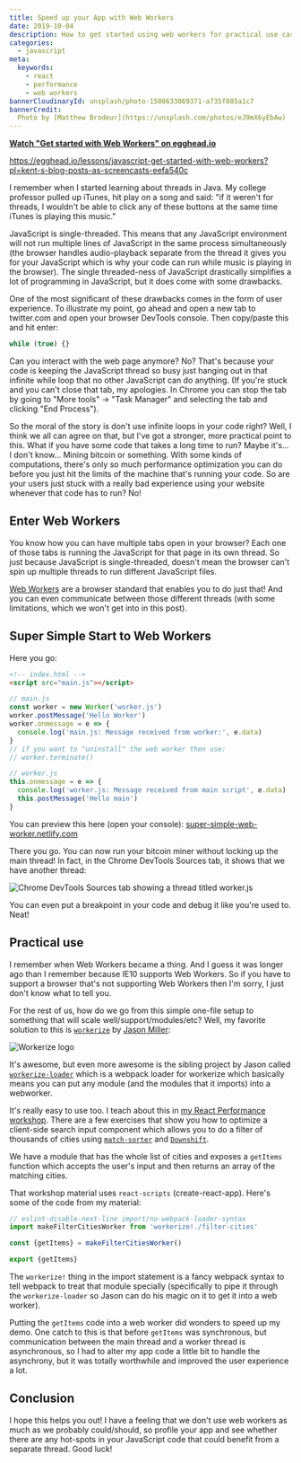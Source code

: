 ```yaml
---
title: Speed up your App with Web Workers
date: 2019-10-04
description: How to get started using web workers for practical use cases
categories:
  - javascript
meta:
  keywords:
    - react
    - performance
    - web workers
bannerCloudinaryId: unsplash/photo-1508633069371-a735f885a1c7
bannerCredit:
  Photo by [Matthew Brodeur](https://unsplash.com/photos/eJ9mX6yEbAw)
---
```


**[Watch "Get started with Web Workers" on egghead.io](https://egghead.io/lessons/javascript-get-started-with-web-workers?pl=kent-s-blog-posts-as-screencasts-eefa540c)**

https://egghead.io/lessons/javascript-get-started-with-web-workers?pl=kent-s-blog-posts-as-screencasts-eefa540c

I remember when I started learning about threads in Java. My college professor
pulled up iTunes, hit play on a song and said: "if it weren't for threads, I
wouldn't be able to click any of these buttons at the same time iTunes is
playing this music."

JavaScript is single-threaded. This means that any JavaScript environment will
not run multiple lines of JavaScript in the same process simultaneously (the
browser handles audio-playback separate from the thread it gives you for your
JavaScript which is why your code can run while music is playing in the
browser). The single threaded-ness of JavaScript drastically simplifies a lot of
programming in JavaScript, but it does come with some drawbacks.

One of the most significant of these drawbacks comes in the form of user
experience. To illustrate my point, go ahead and open a new tab to twitter.com
and open your browser DevTools console. Then copy/paste this and hit enter:

```js
while (true) {}
```

Can you interact with the web page anymore? No? That's because your code is
keeping the JavaScript thread so busy just hanging out in that infinite while
loop that no other JavaScript can do anything. (If you're stuck and you can't
close that tab, my apologies. In Chrome you can stop the tab by going to "More
tools" -> "Task Manager" and selecting the tab and clicking "End Process").

So the moral of the story is don't use infinite loops in your code right? Well,
I think we all can agree on that, but I've got a stronger, more practical point
to this. What if you have some code that takes a long time to run? Maybe it's...
I don't know... Mining bitcoin or something. With some kinds of computations,
there's only so much performance optimization you can do before you just hit the
limits of the machine that's running your code. So are your users just stuck
with a really bad experience using your website whenever that code has to run?
No!

## Enter Web Workers

You know how you can have multiple tabs open in your browser? Each one of those
tabs is running the JavaScript for that page in its own thread. So just because
JavaScript is single-threaded, doesn't mean the browser can't spin up multiple
threads to run different JavaScript files.

[Web Workers](https://developer.mozilla.org/en-US/docs/Web/API/Web_Workers_API/Using_web_workers)
are a browser standard that enables you to do just that! And you can even
communicate between those different threads (with some limitations, which we
won't get into in this post).

## Super Simple Start to Web Workers

Here you go:

```html
<!-- index.html -->
<script src="main.js"></script>
```

```js
// main.js
const worker = new Worker('worker.js')
worker.postMessage('Hello Worker')
worker.onmessage = e => {
  console.log('main.js: Message received from worker:', e.data)
}
// if you want to "uninstall" the web worker then use:
// worker.terminate()
```

```js
// worker.js
this.onmessage = e => {
  console.log('worker.js: Message received from main script', e.data)
  this.postMessage('Hello main')
}
```

You can preview this here (open your console):
[super-simple-web-worker.netlify.com](https://super-simple-web-worker.netlify.com)

There you go. You can now run your bitcoin miner without locking up the main
thread! In fact, in the Chrome DevTools Sources tab, it shows that we have
another thread:

![Chrome DevTools Sources tab showing a thread titled worker.js](https://res.cloudinary.com/kentcdodds-com/image/upload/v1625033340/kentcdodds.com/content/blog/speed-up-your-app-with-web-workers/devtools.png)

You can even put a breakpoint in your code and debug it like you're used to.
Neat!

## Practical use

I remember when Web Workers became a thing. And I guess it was longer ago than I
remember because IE10 supports Web Workers. So if you have to support a browser
that's not supporting Web Workers then I'm sorry, I just don't know what to tell
you.

For the rest of us, how do we go from this simple one-file setup to something
that will scale well/support/modules/etc? Well, my favorite solution to this is
[`workerize`](https://github.com/developit/workerize) by
[Jason Miller](https://github.com/developit):

![Workerize logo](https://res.cloudinary.com/kentcdodds-com/image/upload/v1625033340/kentcdodds.com/content/blog/speed-up-your-app-with-web-workers/workerize.jpg)

It's awesome, but even more awesome is the sibling project by Jason called
[`workerize-loader`](https://github.com/developit/workerize-loader) which is a
webpack loader for workerize which basically means you can put any module (and
the modules that it imports) into a webworker.

It's really easy to use too. I teach about this in
[my React Performance workshop](/workshops/react-performance). There are a few
exercises that show you how to optimize a client-side search input component
which allows you to do a filter of thousands of cities using
[`match-sorter`](https://github.com/kentcdodds/match-sorter) and
[`Downshift`](https://github.com/downshift-js/downshift).

We have a module that has the whole list of cities and exposes a `getItems`
function which accepts the user's input and then returns an array of the
matching cities.

That workshop material uses `react-scripts` (create-react-app). Here's some of
the code from my material:

```js
// eslint-disable-next-line import/no-webpack-loader-syntax
import makeFilterCitiesWorker from 'workerize!./filter-cities'

const {getItems} = makeFilterCitiesWorker()

export {getItems}
```

The `workerize!` thing in the import statement is a fancy webpack syntax to tell
webpack to treat that module specially (specifically to pipe it through the
`workerize-loader` so Jason can do his magic on it to get it into a web worker).

Putting the `getItems` code into a web worker did wonders to speed up my demo.
One catch to this is that before `getItems` was synchronous, but communication
between the main thread and a worker thread is asynchronous, so I had to alter
my app code a little bit to handle the asynchrony, but it was totally worthwhile
and improved the user experience a lot.

## Conclusion

I hope this helps you out! I have a feeling that we don't use web workers as
much as we probably could/should, so profile your app and see whether there are
any hot-spots in your JavaScript code that could benefit from a separate thread.
Good luck!

